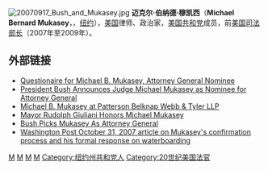 {{Infobox Senator 
| name=迈克尔·伯纳德·穆凯西 
| original_name=Michael Bernard Mukasey 
| image=20070917 Mukasey.jpg 
| date of birth and age={{Birth date|1941|7|28}} 
| place of birth={{USA}}[[紐約州|紐約州]][[布朗克斯|布朗克斯]]
| nationality=[[美國|美國]] 
| party=[[共和黨_(美國)|共和黨]]
| spouse=[[蘇珊·穆凯西|蘇珊·穆凯西]]
| alma_mater=[[哥倫比亞大學|哥倫比亞大學]]<br>[[耶鲁法学院|耶鲁法学院]] 
| religion=[[猶太教正統派|猶太教正統派]]
| order=第81任
| office=美國司法部長  
| term_start=2007年11月9日
| term_end=2009年1月20日
| president=[[乔治·沃克·布什|乔治·沃克·布什]]
| predecessor=[[阿爾韋托·R·岡薩雷斯|阿爾韋托·R·岡薩雷斯]]
| successor=[[小埃里克·欣普頓·霍爾德|小埃里克·欣普頓·霍爾德]]
|}}[[File:20070917_Bush_and_Mukasey.jpg|thumb]]
'''迈克尔·伯纳德·穆凯西'''（'''Michael Bernard Mukasey'''，{{bd|1941年|7月28日}}，[[纽约|纽约]]），[[美国|美国]]律师、政治家，[[美国共和党|美国共和党]]成员，前[[美国司法部长|美国司法部长]]（2007年至2009年）。

==外部链接==
*[https://web.archive.org/web/20071101125048/http://leahy.senate.gov/press/200710/Mukasey_questionnaire.pdf Questionaire for Michael B. Mukasey, Attorney General Nominee]
*[http://georgewbush-whitehouse.archives.gov/news/releases/2007/09/20070917-4.html President Bush Announces Judge Michael Mukasey as Nominee for Attorney General] {{Wayback|url=http://georgewbush-whitehouse.archives.gov/news/releases/2007/09/20070917-4.html |date=20210318144549 }}
*[https://web.archive.org/web/20080512054752/http://www.pbwt.com/mukasey_michael_bio/ Michael B. Mukasey at Patterson Belknap Webb & Tyler LLP]
*[http://www.arihalberstam.com/php/Michael-Mukasey-Attorney-General.php Mayor Rudolph Giuliani Honors Michael Mukasey] {{Wayback|url=http://www.arihalberstam.com/php/Michael-Mukasey-Attorney-General.php |date=20071111212523 }}
*[https://web.archive.org/web/20081020002100/http://www.sfgate.com/cgi-bin/article.cgi?file=%2Fn%2Fa%2F2007%2F09%2F16%2Fnational%2Fw150451D29.DTL Bush Picks Mukasey As Attorney General]
* [http://www.washingtonpost.com/wp-dyn/content/article/2007/10/30/AR2007103001481_pf.html Washington Post October 31, 2007 article on Mukasey's confirmation process and his formal response on waterboarding] {{Wayback|url=http://www.washingtonpost.com/wp-dyn/content/article/2007/10/30/AR2007103001481_pf.html |date=20170203134539 }}

{{Authority control}}
{{US-bio-stub}}
{{start box}}
{{succession box|[[阿尔韦托·冈萨雷斯|阿尔韦托·冈萨雷斯]]|[[埃里克·霍尔德|埃里克·霍尔德]]|[[美国司法部长|美国司法部长]]|2007年至2009年}}
{{end box}}

{{美国司法部长}}
{{GW Bush cabinet}}
{{DEFAULTSORT:Mukasey, Michael}}
[[Category:白俄罗斯犹太裔美国人|M]]
[[Category:美国司法部长|M]]
[[Category:哥倫比亞大學校友|M]]
[[Category:耶魯大學校友|M]]
[[Category:纽约州共和党人|Category:纽约州共和党人]]
[[Category:20世纪美国法官|Category:20世纪美国法官]]